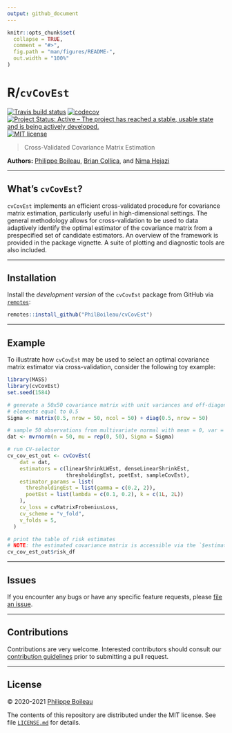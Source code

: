 ```yaml
---
output: github_document
---
```


```r
knitr::opts_chunk$set(
  collapse = TRUE,
  comment = "#>",
  fig.path = "man/figures/README-",
  out.width = "100%"
)
```

# R/`cvCovEst`

<!-- badges: start -->
[![Travis build status](https://travis-ci.com/PhilBoileau/cvCovEst.svg?token=YL3L6rYQtszHibWHgFxU&branch=master)](https://travis-ci.com/PhilBoileau/cvCovEst)
[![codecov](https://codecov.io/gh/PhilBoileau/cvCovEst/branch/master/graph/badge.svg?token=miHiqpGXxJ)](https://codecov.io/gh/PhilBoileau/cvCovEst)
[![Project Status: Active – The project has reached a stable, usable state and is being actively developed.](https://www.repostatus.org/badges/latest/active.svg)](https://www.repostatus.org/#active)
[![MIT license](http://img.shields.io/badge/license-MIT-brightgreen.svg)](https://opensource.org/licenses/MIT)
<!-- badges: end -->

> Cross-Validated Covariance Matrix Estimation

__Authors:__ [Philippe Boileau](https://pboileau.ca),
[Brian Collica](https://www.linkedin.com/in/brian-collica-553b0b94), and
[Nima Hejazi](https://nimahejazi.org)

---

## What's `cvCovEst`?

`cvCovEst` implements an efficient cross-validated procedure for covariance
matrix estimation, particularly useful in high-dimensional settings. The general
methodology allows for cross-validation to be used to data adaptively identify
the optimal estimator of the covariance matrix from a prespecified set of
candidate estimators. An overview of the framework is provided in the
package vignette. A suite of plotting and diagnostic tools are also included.

---

## Installation

Install the _development version_ of the `cvCovEst` package from GitHub via
[`remotes`](https://CRAN.R-project.org/package=remotes):

```r
remotes::install_github("PhilBoileau/cvCovEst")
```

---

## Example

To illustrate how `cvCovEst` may be used to select an optimal covariance matrix
estimator via cross-validation, consider the following toy example:

```r
library(MASS)
library(cvCovEst)
set.seed(1584)

# generate a 50x50 covariance matrix with unit variances and off-diagonal
# elements equal to 0.5
Sigma <- matrix(0.5, nrow = 50, ncol = 50) + diag(0.5, nrow = 50)

# sample 50 observations from multivariate normal with mean = 0, var = Sigma
dat <- mvrnorm(n = 50, mu = rep(0, 50), Sigma = Sigma)

# run CV-selector
cv_cov_est_out <- cvCovEst(
    dat = dat,
    estimators = c(linearShrinkLWEst, denseLinearShrinkEst,
                   thresholdingEst, poetEst, sampleCovEst),
    estimator_params = list(
      thresholdingEst = list(gamma = c(0.2, 2)),
      poetEst = list(lambda = c(0.1, 0.2), k = c(1L, 2L))
    ),
    cv_loss = cvMatrixFrobeniusLoss,
    cv_scheme = "v_fold",
    v_folds = 5,
  )

# print the table of risk estimates
# NOTE: the estimated covariance matrix is accessible via the `$estimate` slot
cv_cov_est_out$risk_df
```

---

## Issues

If you encounter any bugs or have any specific feature requests, please [file
an issue](https://github.com/PhilBoileau/cvCovEst/issues).

---

## Contributions

Contributions are very welcome. Interested contributors should consult our
[contribution
guidelines](https://github.com/PhilBoileau/cvCovEst/blob/master/CONTRIBUTING.md)
prior to submitting a pull request.

---

## License

&copy; 2020-2021 [Philippe Boileau](https://pboileau.ca)

The contents of this repository are distributed under the MIT license. See file
[`LICENSE.md`](https://github.com/PhilBoileau/cvCovEst/blob/master/LICENSE.md)
for details.
